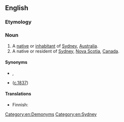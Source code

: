 ==English==

===Etymology===
{{suffix|en|Sydney|ite}}

===Noun===
{{en-noun}}

# A [[native]] or [[inhabitant]] of [[Sydney]], [[Australia]].
# A native or resident of [[Sydney]], [[Nova Scotia]], [[Canada]].

====Synonyms====
* {{sense|Australia}} {{l|en|Sydneysider}}, {{l|en|Sydney-sider}}
* {{l|en|Sydnesian}} ([http://trove.nla.gov.au/ndp/del/article/12856328?searchTerm=sydnesian&searchLimits= c.1837])

====Translations====
{{trans-see|native of Sydney, Australia|Sydneysider}}

{{trans-top|native of Sydney, Nova Scotia}}
* Finnish: {{t|fi|sydneyläinen}}
{{trans-mid}}
{{trans-bottom}}

[[Category:en:Demonyms]]
[[Category:en:Sydney]]